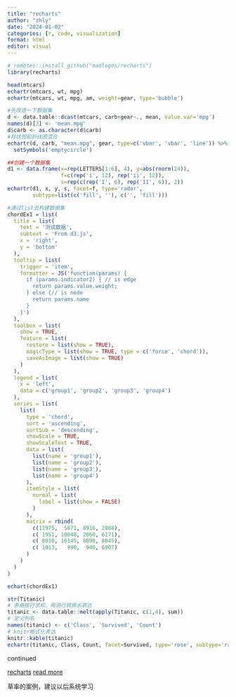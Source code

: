 ---
title: "recharts"
author: "zhly"
date: "2024-01-02"
categories: [r, code, visualization]
format: html
editor: visual
---

```{r,message=FALSE}
# remotes::install_github("madlogos/recharts")
library(recharts)
```

```{r}
head(mtcars)
echartr(mtcars, wt, mpg)
echartr(mtcars, wt, mpg, am, weight=gear, type='bubble')
```

```{r}
#先改造一下数据集
d <- data.table::dcast(mtcars, carb+gear~., mean, value.var='mpg')
names(d)[3] <- 'mean.mpg'
d$carb <- as.character(d$carb)
#柱状图和折线图混合
echartr(d, carb, "mean.mpg", gear, type=c('vbar', 'vbar', 'line')) %>% 
  setSymbols('emptycircle')
```

```{r}
##创建一个数据集
d1 <- data.frame(x=rep(LETTERS[1:6], 4), y=abs(rnorm(24)), 
                 f=c(rep('i', 12), rep('ii', 12)), 
                 s=rep(c(rep('I', 6), rep('II', 6)), 2))
echartr(d1, x, y, s, facet=f, type='radar', 
        subtype=list(c('fill', ''), c('', 'fill')))
```

```{r}

#通过list去构建数据集
chordEx1 = list(
  title = list(
    text = '测试数据',
    subtext = 'From d3.js',
    x = 'right',
    y = 'bottom'
  ),
  tooltip = list(
    trigger = 'item',
    formatter = JS('function(params) {
      if (params.indicator2) { // is edge
        return params.value.weight;
      } else {// is node
        return params.name
      }
    }')
  ),
  toolbox = list(
    show = TRUE,
    feature = list(
      restore = list(show = TRUE),
      magicType = list(show = TRUE, type = c('force', 'chord')),
      saveAsImage = list(show = TRUE)
    )
  ),
  legend = list(
    x = 'left',
    data = c('group1', 'group2', 'group3', 'group4')
  ),
  series = list(
    list(
      type = 'chord',
      sort = 'ascending',
      sortSub = 'descending',
      showScale = TRUE,
      showScaleText = TRUE,
      data = list(
        list(name = 'group1'),
        list(name = 'group2'),
        list(name = 'group3'),
        list(name = 'group4')
      ),
      itemStyle = list(
        normal = list(
          label = list(show = FALSE)
        )
      ),
      matrix = rbind(
        c(11975,  5871, 8916, 2868),
        c( 1951, 10048, 2060, 6171),
        c( 8010, 16145, 8090, 8045),
        c( 1013,   990,  940, 6907)
      )
    )
  )
)

echart(chordEx1)
```

```{r}

str(Titanic)
# 表格按行求和，再进行转换长表达
titanic <- data.table::melt(apply(Titanic, c(1,4), sum))
# 定义列名
names(titanic) <- c('Class', 'Survived', 'Count')
# knitr格式化表达
knitr::kable(titanic)
echartr(titanic, Class, Count, facet=Survived, type='rose', subtype='radius')
```

continued

[recharts](https://github.com/cosname/recharts) [read more](https://recharts.cosx.org/)

草率的案例，建议以后系统学习
